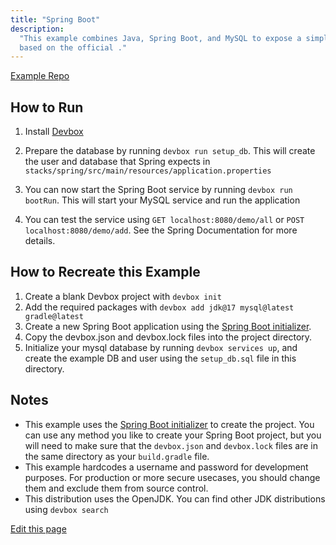 ```yaml
---
title: "Spring Boot"
description:
  "This example combines Java, Spring Boot, and MySQL to expose a simple REST API. This example is
  based on the official ."
---
```


[Example Repo](https://github.com/jetify-com/devbox/tree/main/examples/stacks/spring)

## How to Run[​](#how-to-run "Direct link to How to Run")

1. Install [Devbox](https://www.jetify.com/docs/devbox/installing_devbox/)

2. Prepare the database by running `devbox run setup_db`. This will create the user and database
   that Spring expects in `stacks/spring/src/main/resources/application.properties`

3. You can now start the Spring Boot service by running `devbox run bootRun`. This will start your
   MySQL service and run the application

4. You can test the service using `GET localhost:8080/demo/all` or `POST localhost:8080/demo/add`.
   See the Spring Documentation for more details.

## How to Recreate this Example[​](#how-to-recreate-this-example "Direct link to How to Recreate this Example")

1. Create a blank Devbox project with `devbox init`
2. Add the required packages with `devbox add jdk@17 mysql@latest gradle@latest`
3. Create a new Spring Boot application using the
   [Spring Boot initializer](https://start.spring.io/).
4. Copy the devbox.json and devbox.lock files into the project directory.
5. Initialize your mysql database by running `devbox services up`, and create the example DB and
   user using the `setup_db.sql` file in this directory.

## Notes[​](#notes "Direct link to Notes")

- This example uses the [Spring Boot initializer](https://start.spring.io/) to create the project.
  You can use any method you like to create your Spring Boot project, but you will need to make sure
  that the `devbox.json` and `devbox.lock` files are in the same directory as your `build.gradle`
  file.
- This example hardcodes a username and password for development purposes. For production or more
  secure usecases, you should change them and exclude them from source control.
- This distribution uses the OpenJDK. You can find other JDK distributions using `devbox search`

[Edit this page](https://github.com/jetify-com/devbox/tree/main/docs/app/docs/devbox_examples/stacks/spring.md)
